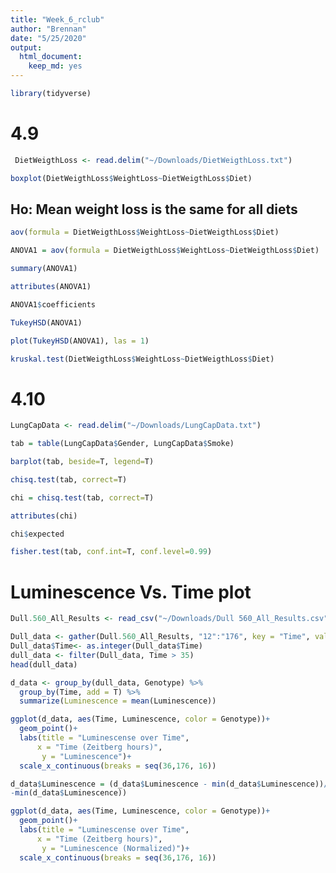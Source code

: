 ```yaml
---
title: "Week_6_rclub"
author: "Brennan"
date: "5/25/2020"
output: 
  html_document: 
    keep_md: yes
---
```

```r
library(tidyverse)
```

# 4.9
```r
 DietWeigthLoss <- read.delim("~/Downloads/DietWeigthLoss.txt")
```
```r
boxplot(DietWeigthLoss$WeightLoss~DietWeigthLoss$Diet)
```

## Ho: Mean weight loss is the same for all diets
```r
aov(formula = DietWeigthLoss$WeightLoss~DietWeigthLoss$Diet)
```
```r
ANOVA1 = aov(formula = DietWeigthLoss$WeightLoss~DietWeigthLoss$Diet)
```
```r
summary(ANOVA1)
```
```r
attributes(ANOVA1)
```
```r
ANOVA1$coefficients
```
```r
TukeyHSD(ANOVA1)
```
```r
plot(TukeyHSD(ANOVA1), las = 1)
```
```r
kruskal.test(DietWeigthLoss$WeightLoss~DietWeigthLoss$Diet)
```

# 4.10
```r
LungCapData <- read.delim("~/Downloads/LungCapData.txt")
```
```r
tab = table(LungCapData$Gender, LungCapData$Smoke)
```
```r
barplot(tab, beside=T, legend=T)
```
```r
chisq.test(tab, correct=T)
```
```r
chi = chisq.test(tab, correct=T)
```
```r
attributes(chi)
```
```r
chi$expected
```
```r
fisher.test(tab, conf.int=T, conf.level=0.99)
```

# Luminescence Vs. Time plot
```r
Dull.560_All_Results <- read_csv("~/Downloads/Dull 560_All_Results.csv")
```
```r
Dull_data <- gather(Dull.560_All_Results, "12":"176", key = "Time", value = "Luminescence")
Dull_data$Time<- as.integer(Dull_data$Time)
dull_data <- filter(Dull_data, Time > 35)
head(dull_data)
```
```r
d_data <- group_by(dull_data, Genotype) %>% 
  group_by(Time, add = T) %>%
  summarize(Luminescence = mean(Luminescence)) 
```
```r
ggplot(d_data, aes(Time, Luminescence, color = Genotype))+
  geom_point()+
  labs(title = "Luminescense over Time",
      x = "Time (Zeitberg hours)",
       y = "Luminescence")+
  scale_x_continuous(breaks = seq(36,176, 16))
```
```r
d_data$Luminescence = (d_data$Luminescence - min(d_data$Luminescence))/(max(d_data$Luminescence)
-min(d_data$Luminescence))
```
```r
ggplot(d_data, aes(Time, Luminescence, color = Genotype))+
  geom_point()+
  labs(title = "Luminescense over Time",
      x = "Time (Zeitberg hours)",
       y = "Luminescence (Normalized)")+
  scale_x_continuous(breaks = seq(36,176, 16))
```














